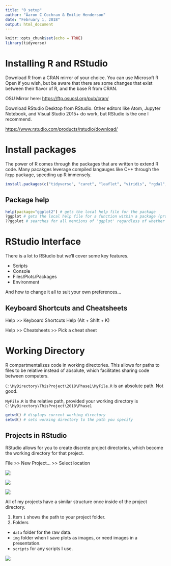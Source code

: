 ```yaml
---
title: "0_setup"
author: "Aaron C Cochran & Emilie Henderson"
date: "February 1, 2018"
output: html_document
---
```


```r
knitr::opts_chunk$set(echo = TRUE)
library(tidyverse)
```

# Installing R and RStudio

Download R from a CRAN mirror of your choice. You can use Microsoft R Open if you wish, but be aware that there are some changes that exist between their flavor of R, and the base R from CRAN. 

OSU Mirror here:
<https://ftp.osuosl.org/pub/cran/>

Download RStudio Desktop from RStudio. Other editors like Atom, Jupyter Notebook, and Visual Studio 2015+ do work, but RStudio is the one I recommend. 

<https://www.rstudio.com/products/rstudio/download/>

# Install packages

The power of R comes through the packages that are written to extend R code. Many pacakges leverage compiled langauges like C++ through the `Rcpp` package, speeding up R immensely. 


```r

install.packages(c("tidyverse", "caret", "leaflet", "viridis", "rgdal", "rgl","vcd","dismo","raster", "RODBC","rgeos","snowfall","ROCR","randomForest", "DBI"))

```


## Package help

```r

help(package="ggplot2") # gets the local help file for the package
?ggplot # gets the local help file for a function within a package (provided the package is loaded)
??ggplot # searches for all mentions of 'ggplot' regardless of whether a package is loaded. 

```

# RStudio Interface

There is a lot to RStudio but we'll cover some key features. 

* Scripts
* Console
* Files/Plots/Packages
* Environment

And how to change it all to suit your own preferences...

## Keyboard Shortcuts and Cheatsheets

Help >> Keyboard Shortcuts Help (Alt + Shift + K)

Help >> Cheatsheets >> Pick a cheat sheet

# Working Directory

R compartmentalizes code in working directories. This allows for paths to files to be relative instead of absolute, which facilitates sharing code between computers. 

`C:\MyDirectory\ThisProject\2018\Phase1\MyFile.R` is an absolute path. Not good. 

`MyFile.R` is the relative path, provided your working directory is `C:\MyDirectory\ThisProject\2018\Phase1`

```r
getwd() # displays current working directory
setwd() # sets working directory to the path you specify
```

## Projects in RStudio

RStudio allows for you to create discrete project directories, which become the working directory for that project. 

File >> New Project... >> Select location


![](img/newproj1.png)

![](img/newproj2.png)

![](img/newproj3.png)


All of my projects have a similar structure once inside of the project directory. 

1. Item `1` shows the path to your project folder. 
2. Folders
  +  `data` folder for the raw data. 
  + `img` folder when I save plots as images, or need images in a presentation.
  + `scripts` for any scripts I use. 
  
  
![](img/projectfolder1.png)